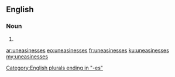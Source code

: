 ==English==

===Noun===
{{head|en|plural}}

# {{plural of|uneasiness|lang=en|nocat=1}}

[[Category:English plurals ending in "-es"]]

[[ar:uneasinesses]]
[[eo:uneasinesses]]
[[fr:uneasinesses]]
[[ku:uneasinesses]]
[[my:uneasinesses]]
